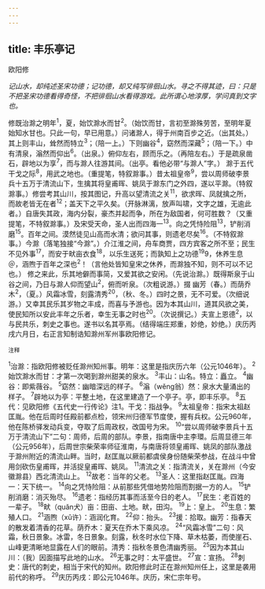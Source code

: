 ```yaml
---
---
---
```

title: 丰乐亭记
---



欧阳修

*记山水，却纯述圣宋功德；记功德，却又纯写徘徊山水。寻之不得其迹，曰：只是不把圣宋功德看得奇怪，不把徘徊山水看得游戏。此所谓心地淳厚，学问真到文字也。*

修既治滁之明年<sup>1</sup>，夏，始饮滁水而甘<sup>2</sup>。（始饮而甘，言初至滁殊劳苦，至明年夏始知水甘也。只此一句，早已用意。）问诸滁人，得于州南百步之近。（出其处。）其上则丰山，耸然而特立<sup>3</sup>；（陪一上。）下则幽谷<sup>4</sup>，窈然而深藏<sup>5</sup>；（陪一下。）中有清泉，滃然而仰出<sup>6</sup>。（出泉。）俯仰左右，顾而乐之。（再陪左右。）于是疏泉凿石，辟地以为享<sup>7</sup>，而与滁人往游其间。（出亭。看他必带“与滁人”字。）
滁于五代干戈之际<sup>8</sup>，用武之地也。（重提笔，特叙滁事。）昔太祖皇帝<sup>9</sup>，尝以周师破李景兵十五万于清流山下，生擒其将皇甫晖、姚凤于滁东门之外四，遂以平滁。（特叙滁事。）修尝考其山川，按其图记，升高以望清流之关<sup>11</sup>，欲求晖、凤就擒之所，而故老皆无在者<sup>12</sup>；盖天下之平久矣。（开脉淋漓，放声叫啸，文字之雄，无逾此者。）自唐失其政，海内分裂，豪杰并起而争，所在为敌国者，何可胜数？（又重提笔，不特叙滁事。）及宋受天命，圣人出而四海一<sup>13</sup>。向之凭恃险阻<sup>13</sup>，铲削消磨<sup>15</sup>。百年之间。漠然徒见山高而水清；欲问其事，则遗老尽矣<sup>16</sup>。（不特叙滁事。）今滁（落笔独接“今滁”。）介江淮之间，舟车商贾，四方宾客之所不至；民生不见外事<sup>17</sup>，而安于畎亩衣食<sup>18</sup>，以乐生送死；而孰知上之功德<sup>19</sup>9，休养生息＠，涵煦于百年之深也<sup>2</sup>！（言他处皆知皇宋之休养，而滁独不知，则不可以不记也。）
修之来此，乐其地僻而事简，又爱其欲之安闲。（先说治滁。）既得斯泉于山谷之间，乃日与滁人仰而望山<sup>2</sup>，俯而听泉。（次粗说游。）掇
幽芳（春。）而荫乔木<sup>2</sup>，（夏。）风霜冰雪，刻露清秀<sup>20</sup>，（秋、冬。）四时之景，无不可爱。（次细说游。）又幸其民乐其岁物之丰成，而喜与予游也。因为本其山川，道其风欲之美，使民知所以安此丰年之乐者，幸生无事之时也<sup>20</sup>。（次说撰记。）夫宣上恩德<sup>2</sup>，以与民共乐，刺史之事也。遂书以名其亭焉。（结得端庄郑重，妙绝，妙绝。）庆历丙戌六月日，右正言知制诰知滁州军州事欧阳修记。

<sup>注释</sup>

<sup>1</sup>治滁：指欧阳修被贬任滁州知州事。明年：这里是指庆历六年（公元1046年）。
<sup>2</sup>始饮滁水而甘：才第一次喝到滁州甜美的泉水。
<sup>3</sup>丰山：山名。特立：矗立。
<sup>4</sup>幽谷：即紫薇谷。
<sup>5</sup>窈然：幽暗深远的样子。
<sup>6</sup>滃（wěng翁）然：泉水大量涌出的样子。
<sup>7</sup>辟地以为亭：平整土地，在这里建造了一个亭子。亭，即丰乐亭。
<sup>8</sup>五代：见欧阳修《五代史一行传论》注1。干戈：指战争。
<sup>9</sup>太祖皇帝：指宋太祖赵匡胤。他在后周时任殿前都点检，领宋州归德军节度使，握有兵权。公元960年，他在陈桥驿发动兵变，夺取了后周政权，改国号为宋。
<sup>10</sup>“尝以周师破李景兵十五万于清流山下”二句：周师，后周的部队。李景，指南唐中主李環。后周显德三年（公元956年），后周世宗柴荣率师征淮南，与南唐将领皇甫晖、姚凤的部队激战于滁州附近的清流山畔。当时，赵匡胤以厥前都虞侯身份随柴荣参战，在战斗中曾用剑砍伤皇甫晖，并活捉皇甫晖、姚凤。
<sup>11</sup>清流之关：指清流关，关在滁州（今安徽滁县）西北清流山上。
<sup>12</sup>故老：当年的父老。
<sup>13</sup>圣人：这里指赵匡胤。四海一：天下统一。
<sup>14</sup>向之凭恃险阻：从前那些凭借地势险阻而割据一方的人。
<sup>15</sup>铲削消磨：消灭殆尽。
<sup>16</sup>遗老：指经历其事而活至今日的老人。
<sup>17</sup>民生：老百姓的一辈子。
<sup>18</sup>畎（quǎn犬）亩：田亩、土地。畎，田沟。
<sup>19</sup>上：皇上。
<sup>20</sup>生息：繁殖人口。
<sup>21</sup>涵煦（xǔ许）：涵润化育。
<sup>22</sup>仰：抬头。
<sup>23</sup>援：拾取。幽芳：指春天的散发着清香的花草。荫乔木：夏天在乔木下乘风凉。
<sup>24</sup>“风霜冰雪”二句：风霜，秋日景象。冰雷，冬日景象。刻露，秋冬时水位下降、草木枯萎，而使崖石、山峰更清晰地显露在人们的眼前。清秀：指秋冬景色清幽秀丽。
<sup>25</sup>因为本其山川：（我）因面描写此地的山水。
<sup>26</sup>无事之时：太平盛世。
<sup>27</sup>宣：宣扬。
<sup>28</sup>刺史：唐代的刺史，相当于宋代的知州。欧阳修此时正在滁州知州任上，这里是袭用前代的称呼。
<sup>29</sup>庆历丙戌：即公元1046年。庆历，宋仁宗年号。